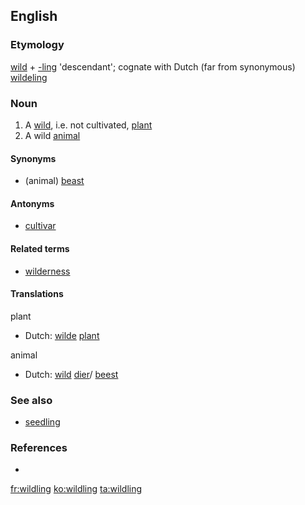 ==English==

===Etymology===
[[wild]] + [[-ling]] 'descendant'; cognate with Dutch (far from synonymous) [[wildeling]]

===Noun===
{{en-noun}}

# A [[wild]], i.e. not cultivated, [[plant]]
# A wild [[animal]]

====Synonyms====
* (animal) [[beast]]

====Antonyms====
* [[cultivar]]

====Related terms====
* [[wilderness]]

====Translations====
plant
* Dutch: [[wilde]] [[plant]]

animal
* Dutch: [[wild]] [[dier]]/ [[beest]]

===See also===
* [[seedling]]

===References===
* {{R:Websters}}

[[fr:wildling]]
[[ko:wildling]]
[[ta:wildling]]